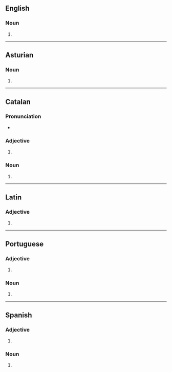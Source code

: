 ==English==

===Noun===
{{head|en|noun form}}

# {{plural of|en|burro}}

----

==Asturian==

===Noun===
{{head|ast|noun form}}

# {{plural of|ast|burru}}

----

==Catalan==

===Pronunciation===
* {{audio|ca|LL-Q7026 (cat)-Millars-burros.wav|Audio (Valencian)}}

===Adjective===
{{head|ca|adjective form}}

# {{masculine plural of|ca|burro}}

===Noun===
{{head|ca|noun form}}

# {{plural of|ca|burro}}

----

==Latin==

===Adjective===
{{la-adj-form|būrrōs}}

# {{inflection of|la|būrrus||acc|m|p}}

----

==Portuguese==

===Adjective===
{{head|pt|adjective form}}

# {{adj form of|pt|burro||m|p}}

===Noun===
{{head|pt|noun form}}

# {{plural of|pt|burro}}

----

==Spanish==

===Adjective===
{{head|es|adjective form}}

# {{adj form of|es|burro||m|p}}

===Noun===
{{head|es|noun form|g=m-p}}

# {{noun form of|es|burro||p}}